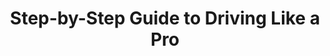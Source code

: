 ---
title: 'Step-by-Step Guide to Driving Like a Pro'
description: 'Discover the specific steps for driving like a pro'
icon: 'car'
sidebarTitle: "Knowledge test prep"
---